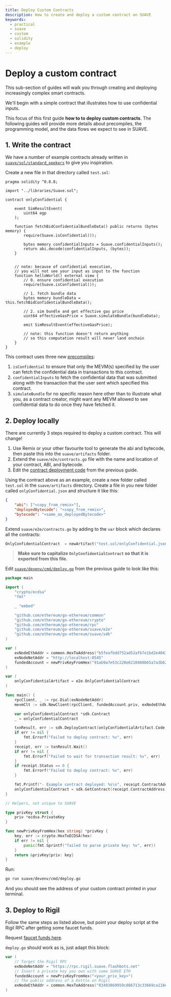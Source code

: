 ```yaml
---
title: Deploy Custom Contracts
description: How to create and deploy a custom contract on SUAVE
keywords:
  - practical
  - suave
  - custom
  - solidity
  - example
  - deploy
---
```


# Deploy a custom contract

This sub-section of guides will walk you through creating and deploying increasingly complex smart contracts.

We'll begin with a simple contract that illustrates how to use confidential inputs. 

This focus of this first guide **how to to deploy custom contracts**. The following guides will provide more details about precompiles, the programming model, and the data flows we expect to see in SUAVE.

## 1. Write the contract

We have a number of example contracts already written in [`suave/sol/standard_peekers`](https://github.com/flashbots/suave-geth/tree/main/suave/sol/standard_peekers) to give you inspiration.

Create a new file in that directory called `test.sol`:

```solidity
pragma solidity ^0.8.8;

import "../libraries/Suave.sol";

contract onlyConfidential {

	event SimResultEvent(
		uint64 egp
	);

	function fetchBidConfidentialBundleData() public returns (bytes memory) {
		require(Suave.isConfidential());
		
		bytes memory confidentialInputs = Suave.confidentialInputs();
		return abi.decode(confidentialInputs, (bytes));
	}


	// note: because of confidential execution, 
    // you will not see your input as input to the function
	function helloWorld() external view {
		// 0. ensure confidential execution
		require(Suave.isConfidential());

		// 1. fetch bundle data
		bytes memory bundleData = this.fetchBidConfidentialBundleData();

		// 2. sim bundle and get effective gas price
		uint64 effectiveGasPrice = Suave.simulateBundle(bundleData);

		emit SimResultEvent(effectiveGasPrice);

		// note: this function doesn't return anything 
        // so this computation result will never land onchain
	}
}
```

This contract uses three new [precompiles](/technical/specs/rigil/mevm#precompiles): 

1. `isConfidential` to ensure that only the MEVM(s) specified by the user can fetch the confidential data in transactions to this contract.
2. `confidentialInputs` to fetch the confidential data that was submitted along with the transaction that the user sent which specified this contract.
3. `simulateBundle` for no specific reason here other than to illustrate what you, as a contract creator, might want any MEVM allowed to see confidential data to do once they have fetched it.

## 2. Deploy locally

There are currently 3 steps required to deploy a custom contract. This will change!

1. Use Remix or your other favourite tool to generate the abi and bytecode, then paste this into the `suave/artifacts` folder.
2. Extend the `suave/e2e/contracts.go` file with the name and location of your contract, ABI, and bytecode.
3. Edit the [contract deployment code](/how-to/send-transactions#2-deploy-a-contract) from the previous guide.

Using the contract above as an example, create a new folder called `test.sol` in the `suave/artifacts` directory. Create a file in you new folder called `onlyConfidential.json` and structure it like this:

```json
{
    "abi": ["<copy_from_remix>"],
    "deployedBytecode": "<copy_from_remix>",
    "bytecode": "<same_as_deployedBytecode>"
}
```

Extend `suave/e2e/contracts.go` by adding to the `var` block which declares all the contracts:

```go
OnlyConfidentialContract  = newArtifact("test.sol/onlyConfidential.json")
```

> **Make sure to capitalize `OnlyConfidentialContract` so that it is exported from this file.**

Edit [`suave/devenv/cmd/deploy.go`](/how-to/send-transactions#2-deploy-a-contract) from the previous guide to look like this:

```go
package main

import (
	"crypto/ecdsa"
	"fmt"

	_ "embed"

	"github.com/ethereum/go-ethereum/common"
	"github.com/ethereum/go-ethereum/crypto"
	"github.com/ethereum/go-ethereum/rpc"
	"github.com/ethereum/go-ethereum/suave/e2e"
	"github.com/ethereum/go-ethereum/suave/sdk"
)

var (
	exNodeEthAddr = common.HexToAddress("b5feafbdd752ad52afb7e1bd2e40432a485bbb7f")
	exNodeNetAddr = "http://localhost:8545"
	fundedAccount = newPrivKeyFromHex("91ab9a7e53c220e6210460b65a7a3bb2ca181412a8a7b43ff336b3df1737ce12")
)

var (
	onlyConfidentialArtifact = e2e.OnlyConfidentialContract
)

func main() {
    rpcClient, _ := rpc.Dial(exNodeNetAddr)
	mevmClt := sdk.NewClient(rpcClient, fundedAccount.priv, exNodeEthAddr)

	var onlyConfidentialContract *sdk.Contract
	_ = onlyConfidentialContract

	txnResult, err := sdk.DeployContract(onlyConfidentialArtifact.Code, mevmClt)
	if err != nil {
		fmt.Errorf("Failed to deploy contract: %v", err)
	}
	receipt, err := txnResult.Wait()
	if err != nil {
		fmt.Errorf("Failed to wait for transaction result: %v", err)
	}
	if receipt.Status == 0 {
		fmt.Errorf("Failed to deploy contract: %v", err)
	}

	fmt.Printf("- Example contract deployed: %s\n", receipt.ContractAddress)
	onlyConfidentialContract = sdk.GetContract(receipt.ContractAddress, onlyConfidentialArtifact.Abi, mevmClt)
}

// Helpers, not unique to SUAVE

type privKey struct {
	priv *ecdsa.PrivateKey
}

func newPrivKeyFromHex(hex string) *privKey {
	key, err := crypto.HexToECDSA(hex)
	if err != nil {
		panic(fmt.Sprintf("failed to parse private key: %v", err))
	}
	return &privKey{priv: key}
}
```

Run:

```bash
go run suave/devenv/cmd/deploy.go
```

And you should see the address of your custom contract printed in your terminal.

## 3. Deploy to Rigil

Follow the same steps as listed above, but point your deploy script at the Rigil RPC after getting some faucet funds. 

Request [faucet funds here](https://faucet.rigil.suave.flashbots.net).

`deploy.go` should work as is, just adapt this block:

```go
var (
    // Target the Rigil RPC
	exNodeNetAddr = "https://rpc.rigil.suave.flashbots.net"
    // Insert a private key you own with some SUAVE ETH
	fundedAccount = newPrivKeyFromHex("<your_priv_key>")
	// The public address of a Kettle on Rigil
	exNodeEthAddr = common.HexToAddress("03493869959c866713c33669ca118e774a30a0e5")
)
```
